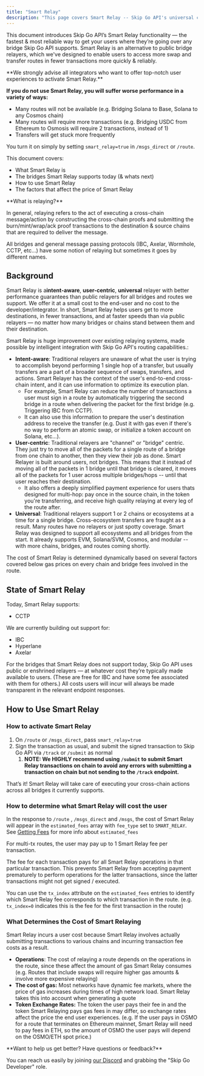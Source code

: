 ```yaml
---
title: "Smart Relay"
description: "This page covers Smart Relay -- Skip Go API's universal cross-chain data & token delivery service"
---
```


This document introduces Skip Go API’s Smart Relay functionality — the fastest & most reliable way to get your users where they’re going over any bridge Skip Go API supports. Smart Relay is an alternative to public bridge relayers, which we've designed to enable users to access more swap and transfer routes in fewer transactions more quickly & reliably.


 <Warning>
 **We strongly advise all integrators who want to offer top-notch user experiences to activate Smart Relay.**
 
 **If you do not use Smart Relay, you will suffer worse performance in a variety of ways:** 
 
 * Many routes will not be available (e.g. Bridging Solana to Base, Solana to any Cosmos chain)
 * Many routes will require more transactions (e.g. Bridging USDC from Ethereum to Osmosis will require 2 transactions, instead of 1)
 * Transfers will get stuck more frequently
 
 You turn it on simply by setting `smart_relay=true` in `/msgs_direct` or `/route`.
</Warning>

This document covers: 

* What Smart Relay is
* The bridges Smart Relay supports today (& whats next)
* How to use Smart Relay
* The factors that affect the price of Smart Relay


 <Info>
 **What is relaying?**
 
 In general, relaying refers to the act of executing a cross-chain message/action by constructing the cross-chain proofs and submitting the burn/mint/wrap/ack proof transactions to the destination & source chains that are required to deliver the message.
 
 All bridges and general message passing protocols (IBC, Axelar, Wormhole, CCTP, etc…) have some notion of relaying but sometimes it goes by different names.
</Info>

## Background

Smart Relay is a**intent-aware**, **user-centric**, **universal** relayer with better performance guarantees than public relayers for all bridges and routes we support. We offer it at a small cost to the end-user and no cost to the developer/integrator. In short, Smart Relay helps users get to more destinations, in fewer transactions, and at faster speeds than via public relayers — no matter how many bridges or chains stand between them and their destination. 

Smart Relay is huge improvement over existing relaying systems, made possible by intelligent integration with Skip Go API's routing capabilities.: 

* **Intent-aware**: Traditional relayers are unaware of what the user is trying to accomplish beyond performing 1 single hop of a transfer, but usually transfers are a part of a broader sequence of swaps, transfers, and actions. Smart Relayer has the context of the user's end-to-end cross-chain intent, and it can use information to optimize its execution plan.  
   * For example, Smart Relay can reduce the number of transactions a user must sign in a route by automatically triggering the second bridge in a route when delivering the packet for the first bridge (e.g. Triggering IBC from CCTP).  
   * It can also use this information to prepare the user's destination address to receive the transfer (e.g. Dust it with gas even if there's no way to perform an atomic swap, or initialize a token account on Solana, etc...).
* **User-centric**: Traditional relayers are "channel" or "bridge" centric. They just try to move all of the packets for a single route of a bridge from one chain to another, then they view their job as done. Smart Relayer is built around users, not bridges. This means that it instead of moving all of the packets in 1 bridge until that bridge is cleared, it moves all of the packets for 1 user across multiple bridges/hops -- until that user reaches their destination.  
   * It also offers a deeply simplified payment experience for users thats designed for multi-hop: pay once in the source chain, in the token you're transferring, and receive high quality relaying at every leg of the route after.
* **Universal**: Traditional relayers support 1 or 2 chains or ecosystems at a time for a single bridge. Cross-ecosystem transfers are fraught as a result. Many routes have no relayers or just spotty coverage. Smart Relay was designed to support all ecosystems and all bridges from the start. It already supports EVM, Solana/SVM, Cosmos, and modular -- with more chains, bridges, and routes coming shortly.

The cost of Smart Relay is determined dynamically based on several factors covered below gas prices on every chain and bridge fees involved in the route.

## State of Smart Relay

Today, Smart Relay supports: 

* CCTP

We are currently building out support for: 

* IBC
* Hyperlane
* Axelar

For the bridges that Smart Relay does not support today, Skip Go API uses public or enshrined relayers — at whatever cost they’re typically made available to users. (These are free for IBC and have some fee associated with them for others.) All costs users will incur will always be made transparent in the relevant endpoint responses.

## How to Use Smart Relay

### How to activate Smart Relay

1. On `/route` or `/msgs_direct`, pass `smart_relay=true`
2. Sign the transaction as usual, and submit the signed transaction to Skip Go API via `/track` or `/submit` as normal  
   1. **NOTE: We HIGHLY recommend using `/submit` to submit Smart Relay transactions on chain to avoid any errors with submitting a transaction on chain but not sending to the `/track` endpoint.**

That’s it! Smart Relay will take care of executing your cross-chain actions across all bridges it currently supports.

### How to determine what Smart Relay will cost the user

In the response to `/route` , `/msgs_direct` and `/msgs`, the cost of Smart Relay will appear in the `estimated_fees` array with `fee_type` set to `SMART_RELAY`. See [Getting Fees](/fe-info) for more info about `estimated_fees`

For multi-tx routes, the user may pay up to 1 Smart Relay fee per transaction. 

The fee for each transaction pays for all Smart Relay operations in that particular transaction. This prevents Smart Relay from accepting payment prematurely to perform operations for the latter transactions, since the latter transactions might not get signed / executed. 

You can use the `tx_index` attribute on the `estimated_fees` entries to identify which Smart Relay fee corresponds to which transaction in the route. (e.g. `tx_index=0` indicates this is the fee for the first transaction in the route)

### What Determines the Cost of Smart Relaying

Smart Relay incurs a user cost because Smart Relay involves actually submitting transactions to various chains and incurring transaction fee costs as a result. 

* **Operations**: The cost of relaying a route depends on the operations in the route, since these affect the amount of gas Smart Relay consumes (e.g. Routes that include swaps will require higher gas amounts & involve more expensive relaying)
* **The cost of gas:** Most networks have dynamic fee markets, where the price of gas increases during times of high network load. Smart Relay takes this into account when generating a quote
* **Token Exchange Rates:** The token the user pays their fee in and the token Smart Relaying pays gas fees in may differ, so exchange rates affect the price the end user experiences. (e.g. If the user pays in OSMO for a route that terminates on Ethereum mainnet, Smart Relay will need to pay fees in ETH, so the amount of OSMO the user pays will depend on the OSMO/ETH spot price.)


 <Check>
**Want to help us get better? Have questions or feedback?**
 
You can reach us easily by joining [our Discord](https://skip.build/discord) and grabbing the "Skip Go Developer" role.
 </Check>